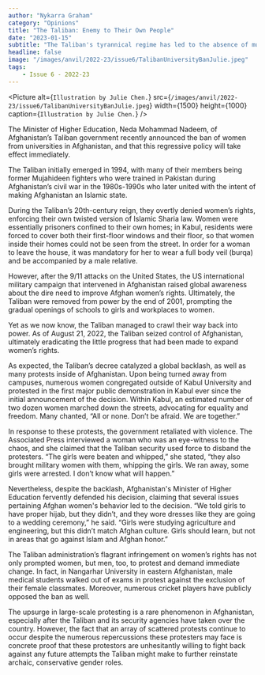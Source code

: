```yaml
---
author: "Nykarra Graham"
category: "Opinions"
title: "The Taliban: Enemy to Their Own People"
date: "2023-01-15"
subtitle: "The Taliban's tyrannical regime has led to the absence of multiple rights for women; the right to an education has recently been added onto this already lengthy list of deprived rights."
headline: false
image: "/images/anvil/2022-23/issue6/TalibanUniversityBanJulie.jpeg"
tags:
    - Issue 6 - 2022-23
---
```


<Picture
alt={`Illustration by Julie Chen.`}
src={`/images/anvil/2022-23/issue6/TalibanUniversityBanJulie.jpeg`}
width={1500}
height={1000}
caption={`Illustration by Julie Chen.`}
/>

The Minister of Higher Education, Neda Mohammad Nadeem, of Afghanistan’s Taliban government recently announced the ban of women from universities in Afghanistan, and that this regressive policy will take effect immediately. 

The Taliban initially emerged in 1994, with many of their members being former Mujahideen fighters who were trained in Pakistan during Afghanistan’s civil war in the 1980s-1990s who later united with the intent of making Afghanistan an Islamic state.

During the Taliban’s 20th-century reign, they overtly denied women’s rights, enforcing their own twisted version of Islamic Sharia law. Women were essentially prisoners confined to their own homes; in Kabul, residents were forced to cover both their first-floor windows and their floor, so that women inside their homes could not be seen from the street. In order for a woman to leave the house, it was mandatory for her to wear a full body veil (burqa) and be accompanied by a male relative. 

However, after the 9/11 attacks on the United States, the US international military campaign that intervened in Afghanistan raised global awareness about the dire need to improve Afghan women’s rights. Ultimately, the Taliban were removed from power by the end of 2001, prompting the gradual openings of schools to girls and workplaces to women. 

Yet as we now know, the Taliban managed to crawl their way back into power. As of August 21, 2022, the Taliban seized control of Afghanistan, ultimately eradicating the little progress that had been made to expand women’s rights. 

As expected, the Taliban’s decree catalyzed a global backlash, as well as many protests inside of Afghanistan. Upon being turned away from campuses, numerous women congregated outside of Kabul University and protested in the first major public demonstration in Kabul ever since the initial announcement of the decision. Within Kabul, an estimated number of two dozen women marched down the streets, advocating for equality and freedom. Many chanted, “All or none. Don’t be afraid. We are together.” 

In response to these protests, the government retaliated with violence. The Associated Press interviewed a woman who was an eye-witness to the chaos, and she claimed that the Taliban security used force to disband the protesters. “The girls were beaten and whipped,” she stated, “they also brought military women with them, whipping the girls. We ran away, some girls were arrested. I don’t know what will happen.” 

Nevertheless, despite the backlash, Afghanistan's Minister of Higher Education fervently defended his decision, claiming that several issues pertaining Afghan women's behavior led to the decision. “We told girls to have proper hijab, but they didn’t, and they wore dresses like they are going to a wedding ceremony,” he said. “Girls were studying agriculture and engineering, but this didn’t match Afghan culture. Girls should learn, but not in areas that go against Islam and Afghan honor.” 

The Taliban administration’s flagrant infringement on women’s rights has not only prompted women, but men, too, to protest and demand immediate change. In fact, in Nangarhar University in eastern Afghanistan, male medical students walked out of exams in protest against the exclusion of their female classmates. Moreover, numerous cricket players have publicly opposed the ban as well. 

The upsurge in large-scale protesting is a rare phenomenon in Afghanistan, especially after the Taliban and its security agencies have taken over the country. However, the fact that an array of scattered protests continue to occur despite the numerous repercussions these protesters may face is concrete proof that these protestors are unhesitantly willing to fight back against any future attempts the Taliban might make to further reinstate archaic, conservative gender roles.
